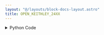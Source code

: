 ```yaml
---
layout: "@/layouts/block-docs-layout.astro"
title: OPEN_KEITHLEY_24XX
---
```



<PythonDocsDisplay docstring={docstring} />

<details>
<summary>Python Code</summary>
```python
import serial
from typing import Optional
from flojoy import SerialDevice, flojoy, DataContainer
from flojoy.connection_manager import DeviceConnectionManager


@flojoy(deps={"pyserial": "3.5"})
def OPEN_KEITHLEY_24XX(
    device: SerialDevice, baudrate: int = 9600
) -> Optional[DataContainer]:
    """The OPEN_KEITHLEY_24XX node opens a connection with the Keithley 2400 source meter.

    Parameters
    ----------
    device: Serial
        The connected serial device corresponding to the Keithley 2400 source meter.

    Returns
    -------
    None
    """

    ser = serial.Serial(
        port=device.get_port(),
        baudrate=baudrate,
        bytesize=serial.EIGHTBITS,
        parity=serial.PARITY_NONE,
        stopbits=serial.STOPBITS_ONE,
        timeout=1,
    )

    DeviceConnectionManager.register_connection(device, ser)

    return None

```
[Find this Flojoy Block on GitHub](https://github.com/flojoy-ai/blocks/blob/main/blocks/IO/INSTRUMENTS/SOURCEMETERS/KEITHLEY/24XX/BASIC/OPEN_KEITHLEY_24XX/OPEN_KEITHLEY_24XX.py)
</details>

## Example

<AppDisplay app={app} blockName="OPEN_KEITHLEY_24XX" client:visible />

---
title: OPEN_KEITHLEY_24XX
description: In this example, we demonstrate how to record an I"-"V curve using Flojoy, a Keithley 2400 source meter, and a computer.
keyword: [Python, Instrument, Keithley 2400 control, Python instrument integration, Measurement and analysis, Python"-"based instrument control, Keithley instrument control, Enhance measurements with Python, Python"-"based measurement techniques, Streamline instrument usage, Accurate data analysis,Python integration with Keithley 2400]
image: https://raw.githubusercontent.com/flojoy-ai/docs/main/docs/nodes/INSTRUMENTS/KEITHLEY/KEITHLEY2/examples/EX1/output.jpeg
--- 

In this example, we demonstrate how to record an I-V curve using Flojoy, a Keithley2400 source meter, and a computer. Fist you need to connect the Keithley2400 sourcemeter to the computer with a serial communication cable. Then, connect your device (Solar cell in this example) to the sourcemeter. After that you can prepare your flojoy app:

The [`LINSPACE`](https://github.com/flojoy-io/nodes/blob/main/GENERATORS/SIMULATIONS/LINSPACE/LINSPACE.py) node defines the voltage range sent to the electronic device. The user defines the voltage range by setting these parameters with Numeric Input:

- LINSPACE START: Define your first Voltage.
- LINSPACE END: Define your last Voltage.
- LINSPACE STEP: Define the number of voltages between the first and the last one.

The [`KEITHLEY2400`](https://github.com/flojoy-io/nodes/blob/main/INSTRUMENTS/KEITHLEY/KEITHLEY2400/KEITHLEY2400.py) node will communicate with the source meter by serial communication to send voltages and measure currents from the device. 

The connection must first be opened using the [`OPEN_KEITHLEY_24XX`](https://github.com/flojoy-io/nodes/blob/main/INSTRUMENTS/KEITHLEY/KEITHLEY2400/KEITHLEY2400.py) node, which has two communication parameters set by the user after connecting the Keithley2400 to their computer:

- DEVICE: Select the serial device that corresponds to the Keithley2400.
- BAUDRATE: Define the Baud rate of your communication protocol (the default is 9600, the value has to correspond to the Instrument settings).

The [`LINE`](https://github.com/flojoy-io/nodes/blob/main/VISUALIZERS/PLOTLY/LINE/LINE.py) node will display the I-V curve by plotting the currents received from the device as a function of the voltages transmitted to the device.

When the setup is ready, and the parameters above are well defined, the experiment can be started by turning on the source meter and clicking the PLAY button.

